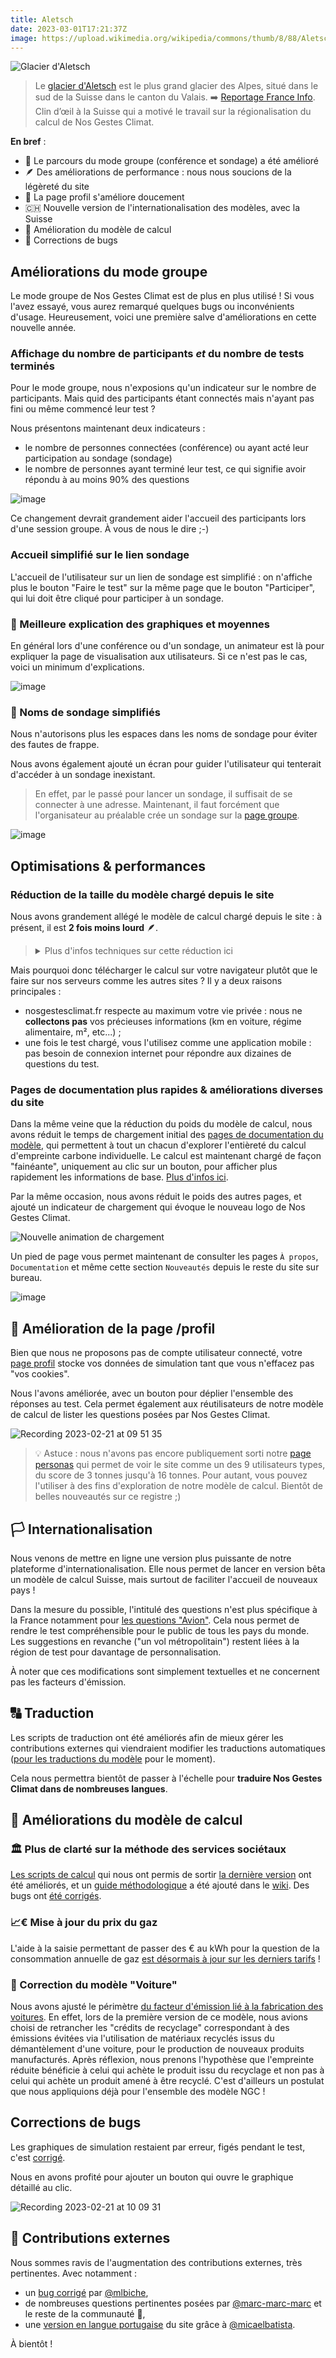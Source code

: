 ---
title: Aletsch
date: 2023-03-01T17:21:37Z
image: https://upload.wikimedia.org/wikipedia/commons/thumb/8/88/Aletschgletscher-Eggishorn.jpg/800px-Aletschgletscher-Eggishorn.jpg
---

![Glacier d'Aletsch](https://upload.wikimedia.org/wikipedia/commons/thumb/8/88/Aletschgletscher-Eggishorn.jpg/800px-Aletschgletscher-Eggishorn.jpg)

> Le [glacier d'Aletsch](https://fr.wikipedia.org/wiki/Glacier_d%27Aletsch) est le plus grand glacier des Alpes, situé dans le sud de la Suisse dans le canton du Valais. ➡️ [Reportage France Info](https://www.francetvinfo.fr/meteo/climat/climat-la-fonte-du-glacier-d-aletsch-revele-ses-secrets-enfouis_5393890.html).
> Clin d’œil à la Suisse qui a motivé le travail sur la régionalisation du calcul de Nos Gestes Climat.

**En bref** :

- 👥 Le parcours du mode groupe (conférence et sondage) a été amélioré
- 🪶 Des améliorations de performance : nous nous soucions de la légèreté du site
- 👤 La page profil s'améliore doucement
- 🇨🇭 Nouvelle version de l'internationalisation des modèles, avec la Suisse
- 🧮 Amélioration du modèle de calcul
- 🐞 Corrections de bugs

## Améliorations du mode groupe

Le mode groupe de Nos Gestes Climat est de plus en plus utilisé ! Si vous l'avez essayé, vous aurez remarqué quelques bugs ou inconvénients d'usage. Heureusement, voici une première salve d'améliorations en cette nouvelle année.

### Affichage du nombre de participants _et_ du nombre de tests terminés

Pour le mode groupe, nous n'exposions qu'un indicateur sur le nombre de participants. Mais quid des participants étant connectés mais n'ayant pas fini ou même commencé leur test ?

Nous présentons maintenant deux indicateurs :

- le nombre de personnes connectées (conférence) ou ayant acté leur participation au sondage (sondage)
- le nombre de personnes ayant terminé leur test, ce qui signifie avoir répondu à au moins 90% des questions

![image](https://user-images.githubusercontent.com/1177762/217204345-6c657130-7177-4229-bae3-b71e4dbebe97.png)

Ce changement devrait grandement aider l'accueil des participants lors d'une session groupe. À vous de nous le dire ;-)

### Accueil simplifié sur le lien sondage

L'accueil de l'utilisateur sur un lien de sondage est simplifié : on n'affiche plus le bouton "Faire le test" sur la même page que le bouton "Participer", qui lui doit être cliqué pour participer à un sondage.

### 🧮 Meilleure explication des graphiques et moyennes

En général lors d'une conférence ou d'un sondage, un animateur est là pour expliquer la page de visualisation aux utilisateurs. Si ce n'est pas le cas, voici un minimum d'explications.

![image](https://user-images.githubusercontent.com/1177762/217012881-e9e7a66b-1792-4073-8d50-f5aee5c6aadf.png)

### 🔡 Noms de sondage simplifiés

Nous n'autorisons plus les espaces dans les noms de sondage pour éviter des fautes de frappe.

Nous avons également ajouté un écran pour guider l'utilisateur qui tenterait d'accéder à un sondage inexistant.

> En effet, par le passé pour lancer un sondage, il suffisait de se connecter à une adresse. Maintenant, il faut forcément que l'organisateur au préalable crée un sondage sur la [page groupe](https://nosgestesclimat.fr/groupe).

![image](https://user-images.githubusercontent.com/1177762/217201362-b12fd578-1ea5-40e0-b749-2081e3ba2bce.png)

## Optimisations & performances

### Réduction de la taille du modèle chargé depuis le site

Nous avons grandement allégé le modèle de calcul chargé depuis le site : à présent, il est **2 fois moins lourd** 🪶.

<!-- Concrètement, pour calculer l'[empreinte carbone de vos déchets](https://nosgestesclimat.fr/documentation/alimentation/déchets/niveau-moyen), nous disposons d'un modèle de calcul sophistiqué d'un millier de lignes, entièrement expliqué. Auparavant, il était téléchargé intégralement par votre navigateur. Aujourd'hui, seul le résultat final du calcul le sera !
-->

> <details> <summary>Plus d'infos techniques sur cette réduction ici</summary>
>
> Nous avons développé un [nouvel outil](https://github.com/incubateur-ademe/publiopti) de compression de notre modèle de calcul.
>
> En effet, dans un but de transparence et d'explicabilité, nous essayons d'être le plus précis et complet possible lors de l'écriture de nouveaux modèles : ce qui nécessite une décomposition en sous-règles et la création d'un arbre (bien touffu). C'est le cas pour le calcul de l'[empreinte des déchets](https://nosgestesclimat.fr/documentation/alimentation/déchets/niveau-moyen) par exemple. Or, bien que nécessaire pour comprendre le calcul, cette complexité ne l'est pas pour l'exécuter.
>
> Ce nouvel outil permet donc de transformer toutes les sous branches d'un calcul en une seule valeur lorsque celle-ci ne dépend pas des réponses de l'utilisateur.ice. C'est le cas pour les déchets, mais également pour les services sociétaux dont l'empreinte est la même pour tout.e Française et Français.
>
> </details>

Mais pourquoi donc télécharger le calcul sur votre navigateur plutôt que le faire sur nos serveurs comme les autres sites ? Il y a deux raisons principales :

- nosgestesclimat.fr respecte au maximum votre vie privée : nous ne **collectons pas** vos précieuses informations (km en voiture, régime alimentaire, m², etc...) ;
- une fois le test chargé, vous l'utilisez comme une application mobile : pas besoin de connexion internet pour répondre aux dizaines de questions du test.

### Pages de documentation plus rapides & améliorations diverses du site

Dans la même veine que la réduction du poids du modèle de calcul, nous avons réduit le temps de chargement initial des [pages de documentation du modèle](https://nosgestesclimat.fr/documentation), qui permettent à tout un chacun d'explorer l'entièreté du calcul d'empreinte carbone individuelle. Le calcul est maintenant chargé de façon "fainéante", uniquement au clic sur un bouton, pour afficher plus rapidement les informations de base. [Plus d'infos ici](https://github.com/incubateur-ademe/nosgestesclimat-site/pull/778).

Par la même occasion, nous avons réduit le poids des autres pages, et ajouté un indicateur de chargement qui évoque le nouveau logo de Nos Gestes Climat.

![Nouvelle animation de chargement](https://user-images.githubusercontent.com/1177762/216140755-3c81d0e7-6cc2-4d56-82e3-9b851e9615ba.gif)

Un pied de page vous permet maintenant de consulter les pages `À propos`, `Documentation` et même cette section `Nouveautés` depuis le reste du site sur bureau.

![image](https://user-images.githubusercontent.com/1177762/220296173-d8b2a9a7-320e-4437-9e00-ff7d5e31caed.png)

## 👤 Amélioration de la page /profil

Bien que nous ne proposons pas de compte utilisateur connecté, votre [page profil](https://nosgestesclimat.fr/profil) stocke vos données de simulation tant que vous n'effacez pas "vos cookies".

Nous l'avons améliorée, avec un bouton pour déplier l'ensemble des réponses au test. Cela permet également aux réutilisateurs de notre modèle de calcul de lister les questions posées par Nos Gestes Climat.

![Recording 2023-02-21 at 09 51 35](https://user-images.githubusercontent.com/1177762/220295631-3fe9a9d9-81f1-45cd-a2fa-a19c8584d7f0.gif)

> 💡 Astuce : nous n'avons pas encore publiquement sorti notre [page personas](https://nosgestesclimat.fr/personas) qui permet de voir le site comme un des 9 utilisateurs types, du score de 3 tonnes jusqu'à 16 tonnes. Pour autant, vous pouvez l'utiliser à des fins d'exploration de notre modèle de calcul. Bientôt de belles nouveautés sur ce registre ;)

## 🏳️ Internationalisation

Nous venons de mettre en ligne une version plus puissante de notre plateforme d'internationalisation. Elle nous permet de lancer en version bêta un modèle de calcul Suisse, mais surtout de faciliter l'accueil de nouveaux pays !

Dans la mesure du possible, l'intitulé des questions n'est plus spécifique à la France notamment pour [les questions "Avion"](https://github.com/abc-transitionbascarbone/near-modele/pull/1665). Cela nous permet de rendre le test compréhensible pour le public de tous les pays du monde. Les suggestions en revanche ("un vol métropolitain") restent liées à la région de test pour davantage de personnalisation.

À noter que ces modifications sont simplement textuelles et ne concernent pas les facteurs d'émission.

## 🔠 Traduction

Les scripts de traduction ont été améliorés afin de mieux gérer les contributions externes qui viendraient modifier les traductions automatiques ([pour les traductions du modèle](https://github.com/abc-transitionbascarbone/near-modele/pull/1676) pour le moment).

Cela nous permettra bientôt de passer à l'échelle pour **traduire Nos Gestes Climat dans de nombreuses langues**.

## 🧮 Améliorations du modèle de calcul

### 🏛️ Plus de clarté sur la méthode des services sociétaux

[Les scripts de calcul](https://github.com/abc-transitionbascarbone/near-modele/tree/master/scripts/services-societaux) qui nous ont permis de sortir [la dernière version](https://nosgestesclimat.fr/nouveaut%C3%A9s/l'empreinte-climat%20des%20%22services%20soci%C3%A9taux%22) ont été améliorés, et un [guide méthodologique](https://github.com/abc-transitionbascarbone/near-modele/wiki/Guide-technique-services-soci%C3%A9taux) a été ajouté dans le [wiki](https://github.com/abc-transitionbascarbone/near-modele/wiki). Des bugs ont [été corrigés](https://github.com/abc-transitionbascarbone/near-modele/pull/1638).

### 📈€ Mise à jour du prix du gaz

L'aide à la saisie permettant de passer des € au kWh pour la question de la consommation annuelle de gaz [est désormais à jour sur les derniers tarifs](https://github.com/abc-transitionbascarbone/near-modele/pull/1733) !

### 🚗 Correction du modèle "Voiture"

Nous avons ajusté le périmètre [du facteur d'émission lié à la fabrication des voitures](https://github.com/abc-transitionbascarbone/near-modele/pull/1704). En effet, lors de la première version de ce modèle, nous avions choisi de retrancher les "crédits de recyclage" correspondant à des émissions évitées via l'utilisation de matériaux recyclés issus du démantèlement d'une voiture, pour le production de nouveaux produits manufacturés. Après réflexion, nous prenons l'hypothèse que l'empreinte réduite bénéficie à celui qui achète le produit issu du recyclage et non pas à celui qui achète un produit amené à être recyclé. C'est d'ailleurs un postulat que nous appliquions déjà pour l'ensemble des modèle NGC !

## Corrections de bugs

Les graphiques de simulation restaient par erreur, figés pendant le test, c'est [corrigé](https://github.com/incubateur-ademe/nosgestesclimat-site/pull/828).

Nous en avons profité pour ajouter un bouton qui ouvre le graphique détaillé au clic.

![Recording 2023-02-21 at 10 09 31](https://user-images.githubusercontent.com/1177762/220299822-c7eb9679-ca52-4bf9-a26c-bc1a4392f0c8.gif)

## 🥳 Contributions externes

Nous sommes ravis de l'augmentation des contributions externes, très pertinentes. Avec notamment :

- un [bug corrigé](https://github.com/incubateur-ademe/nosgestesclimat-site/pull/835) par [@mlbiche](https://github.com/mlbiche),
- de nombreuses questions pertinentes posées par [@marc-marc-marc](https://github.com/marc-marc-marc) et le reste de la communauté 🙏,
- une [version en langue portugaise](https://github.com/incubateur-ademe/nosgestesclimat-site/issues/583) du site grâce à [@micaelbatista](https://github.com/micaelbatista).

À bientôt !

